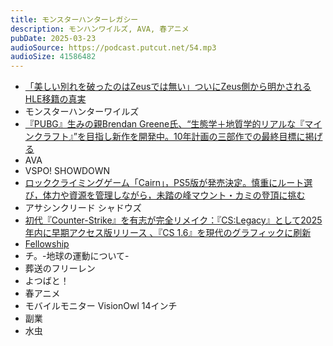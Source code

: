 ```yaml
---
title: モンスターハンターレガシー
description: モンハンワイルズ, AVA, 春アニメ
pubDate: 2025-03-23
audioSource: https://podcast.putcut.net/54.mp3
audioSize: 41586482
---
```


- [「美しい別れを破ったのはZeusでは無い」ついにZeus側から明かされるHLE移籍の真実](https://note.com/takikomisport/n/n547cf26c7746)
- モンスターハンターワイルズ
- [『PUBG』生みの親Brendan Greene氏、“生態学＋地質学的リアルな『マインクラフト』”を目指し新作を開発中。10年計画の三部作での最終目標に掲げる](https://automaton-media.com/articles/newsjp/greene-20250224-329447/)
- AVA
- VSPO! SHOWDOWN
- [ロッククライミングゲーム「Cairn」，PS5版が発売決定。慎重にルート選び，体力や資源を管理しながら，未踏の峰マウント・カミの登頂に挑む](https://www.4gamer.net/games/892/G089292/20250319003/?s=09)
- アサシンクリード シャドウズ
- [初代『Counter-Strike』を有志が完全リメイク：『CS:Legacy』として2025年内に早期アクセス版リリース 、『CS 1.6』を現代のグラフィックに刷新](https://fpsjp.net/archives/515457)
- [Fellowship](https://store.steampowered.com/app/2352620/Fellowship/?l=japanese)
- チ。-地球の運動について-
- 葬送のフリーレン
- よつばと！
- 春アニメ
- モバイルモニター VisionOwl 14インチ
- 副業
- 水虫
